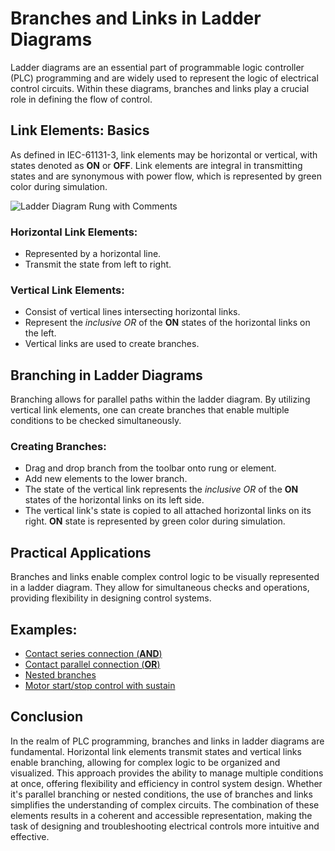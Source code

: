 
# Branches and Links in Ladder Diagrams

Ladder diagrams are an essential part of programmable logic controller (PLC) programming and are widely used to represent the logic of electrical control circuits. Within these diagrams, branches and links play a crucial role in defining the flow of control.

## Link Elements: Basics

As defined in IEC-61131-3, link elements may be horizontal or vertical, with states denoted as **ON** or **OFF**. Link elements are integral in transmitting states and are synonymous with power flow, which is represented by green color during simulation.

<Image
  className="mt-8 rounded-lg shadow-lg"
  src="/images/rung-with-comments.png"
  alt="Ladder Diagram Rung with Comments"
  priority
  width={683}
  height={232}
/>

### Horizontal Link Elements:

- Represented by a horizontal line.
- Transmit the state from left to right.

### Vertical Link Elements:

- Consist of vertical lines intersecting horizontal links.
- Represent the _inclusive OR_ of the **ON** states of the horizontal links on the left.
- Vertical links are used to create branches.

## Branching in Ladder Diagrams

Branching allows for parallel paths within the ladder diagram. By utilizing vertical link elements, one can create branches that enable multiple conditions to be checked simultaneously.

### Creating Branches:

- Drag and drop branch from the toolbar onto rung or element.
- Add new elements to the lower branch.
- The state of the vertical link represents the _inclusive OR_ of the **ON** states of the horizontal links on its left side.
- The vertical link's state is copied to all attached horizontal links on its right. **ON** state is represented by green color during simulation.

## Practical Applications

Branches and links enable complex control logic to be visually represented in a ladder diagram. They allow for simultaneous checks and operations, providing flexibility in designing control systems.

## Examples:

- [Contact series connection (**AND**)](https://app.plcsimulator.online/q2X95slwWQqoJALtAueH)
- [Contact parallel connection (**OR**)](https://app.plcsimulator.online/XvnYT5s0SszMYd3uetJz)
- [Nested branches](https://app.plcsimulator.online/Fs5eK3JOn8G1ForaWIWq)
- [Motor start/stop control with sustain](https://app.plcsimulator.online/U04kp0Rz5AXyQFSkAyTA)

## Conclusion

In the realm of PLC programming, branches and links in ladder diagrams are fundamental. Horizontal link elements transmit states and vertical links enable branching, allowing for complex logic to be organized and visualized. This approach provides the ability to manage multiple conditions at once, offering flexibility and efficiency in control system design. Whether it's parallel branching or nested conditions, the use of branches and links simplifies the understanding of complex circuits. The combination of these elements results in a coherent and accessible representation, making the task of designing and troubleshooting electrical controls more intuitive and effective.

